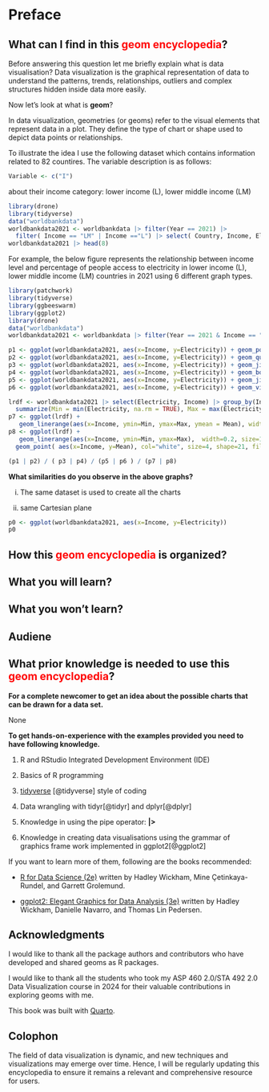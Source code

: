 # Preface {.unnumbered}

## What can I find in this <span style='color:red;'>geom encyclopedia</span>?

Before answering this question let me briefly explain what is data visualisation? Data visualization is the graphical representation of data to understand the patterns, trends, relationships, outliers and complex structures hidden inside data more easily.

Now let's look at what is **geom**?

In data visualization, geometries (or geoms) refer to the visual elements that represent data in a plot. They define the type of chart or shape used to depict data points or relationships. 

To illustrate the idea I use the following dataset which contains information related to 82 countires. The variable description is as follows:

```r
Variable <- c("I") 
```

about their income category: lower income (L), lower middle income (LM)

```r
library(drone)
library(tidyverse)
data("worldbankdata")
worldbankdata2021 <- worldbankdata |> filter(Year == 2021) |>
  filter( Income == "LM" | Income =="L") |> select( Country, Income, Electricity)
worldbankdata2021 |> head(8)
```



For example, the below figure represents the relationship between income level and percentage of people access to electricity in lower income (L), lower middle income (LM) countries in 2021 using 6 different graph types.


```r
library(patchwork)
library(tidyverse)
library(ggbeeswarm)
library(ggplot2)
library(drone)
data("worldbankdata")
worldbankdata2021 <- worldbankdata |> filter(Year == 2021 & Income == "LM" | Income =="L")

p1 <- ggplot(worldbankdata2021, aes(x=Income, y=Electricity)) + geom_point() + ggtitle("A: geom_point")
p2 <- ggplot(worldbankdata2021, aes(x=Income, y=Electricity)) + geom_quasirandom() + ggtitle("B: geom_quasirandom")
p3 <- ggplot(worldbankdata2021, aes(x=Income, y=Electricity)) + geom_jitter() + ggtitle("C")
p4 <- ggplot(worldbankdata2021, aes(x=Income, y=Electricity)) + geom_boxplot() + ggtitle("D")
p5 <- ggplot(worldbankdata2021, aes(x=Income, y=Electricity)) + geom_jitter() + geom_boxplot(alpha=0.5, outlier.shape = NA) + ggtitle("E")
p6 <- ggplot(worldbankdata2021, aes(x=Income, y=Electricity)) + geom_violin(width = 1, fill="black", trim=TRUE)+ ggtitle("F")

lrdf <- worldbankdata2021 |> select(Electricity, Income) |> group_by(Income) |>
  summarize(Min = min(Electricity, na.rm = TRUE), Max = max(Electricity, na.rm=TRUE), Mean = mean(Electricity, na.rm = TRUE))
p7 <- ggplot(lrdf) + 
   geom_linerange(aes(x=Income, ymin=Min, ymax=Max, ymean = Mean), width=0.2, size=1, color="blue") + ggtitle("G") + ylab("Electricity")
p8 <- ggplot(lrdf) + 
   geom_linerange(aes(x=Income, ymin=Min, ymax=Max),  width=0.2, size=1, color="blue") + 
  geom_point( aes(x=Income, y=Mean), col="white", size=4, shape=21, fill="red") + ggtitle("H") + ylab("Electricity")

(p1 | p2) / ( p3 | p4) / (p5 | p6 ) / (p7 | p8)
```

**What similarities do you observe in the above graphs?**

 i) The same dataset is used to create all the charts

ii) same Cartesian plane 

```r
p0 <- ggplot(worldbankdata2021, aes(x=Income, y=Electricity))
p0
```



## How this <span style='color:red;'>geom encyclopedia</span> is organized?

## What you will learn?


## What you won't learn?


## Audiene

## What prior knowledge is needed to use this <span style='color:red;'>geom encyclopedia</span>?

**For a complete newcomer to get an idea about the possible charts that can be drawn for a data set.**

 None


**To get hands-on-experience with the examples provided you need to have following knowledge.**

1. R and RStudio  Integrated Development Environment (IDE)

2. Basics of R programming

3. [tidyverse](https://www.tidyverse.org/) [@tidyverse] style of coding

4. Data wrangling with tidyr[@tidyr] and dplyr[@dplyr]

5. Knowledge in using the pipe operator:  **|>**

6. Knowledge in creating data visualisations using the grammar of graphics frame work implemented in ggplot2[@ggplot2]

If you want to learn more of them, following are the books recommended:

- [R for Data Science (2e)](https://r4ds.hadley.nz/) written by Hadley Wickham, Mine Çetinkaya-Rundel, and Garrett Grolemund.

- [ggplot2: Elegant Graphics for Data Analysis (3e)](https://ggplot2-book.org/)  written by Hadley Wickham, Danielle Navarro, and Thomas Lin Pedersen.

## Acknowledgments

I would like to thank all the package authors and contributors who have developed and shared geoms as R packages.

I would like to thank all the students who took my ASP 460 2.0/STA 492 2.0 Data Visualization course in 2024 for their valuable contributions in exploring geoms with me.

This book was built with <a href="https://quarto.org/">Quarto</a>. 

## Colophon

The field of data visualization is dynamic, and new techniques and visualizations may emerge over time. Hence, I will be regularly updating this encyclopedia to ensure it remains a relevant and comprehensive resource for users.